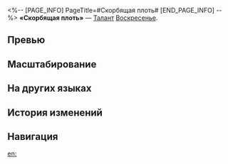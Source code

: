 <%-- [PAGE_INFO]
PageTitle=#Скорбящая плоть#
[END_PAGE_INFO] --%>
{{Навык Инфобокс
|Название         = Скорбящая плоть
|Изображение      = Навык Скорбящая плоть.png
|Персонаж         = Воскресенье
|Тип              = Талант
|Тэг              = Поддержка
|УронСтойк        = 
|ЭнергияГен       = 
|Энергия          = 
|Длительность     = 
|Описание         = Использование навыка повышает крит. шанс цели на {{Цвет|Выделенный|10%—22%}} на 3 хода.
|Свойство1        = 
|Масштабирование1 = 
}}
'''«Скорбящая плоть»''' — [[Талант]] [[Воскресенье]].

==Превью==
{{Превью
|Файл = Скорбящая плоть Превью
}}

==Масштабирование==
{{Масштабирование навыка|тип=Талант
|10%;11%;12%;13%;14%;15%;16.25%;17.5%;18.75%;20%;21%;22%;23%;24%;25%
}}

==На других языках==
{{На других языках
|en   = The Sorrowing Body
|zhs  = 倾诉之肉身
|zht  = 傾訴之肉身
|ja   = {{Rubi|肉体|にくたい}}の{{Rubi|告解|こっかい}}
|ko   = 고해의 육신
|es   = Cuerpo de la confesión
|fr   = Confessions du corps
|ru   = Скорбящая плоть
|th   = The Sorrowing Body
|vi   = Thân Xác Thổ Lộ
|de   = Körper des Beichters
|id   = The Sorrowing Body
|pt   = O Corpo em Sofrimento
}}

==История изменений==
{{История изменений|3.5}}

==Навигация==
{{Навык Навбокс|Воскресенье}}

[[en:]]